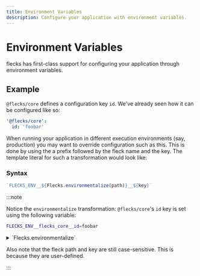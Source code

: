 ```yaml
---
title: Environment Variables
description: Configure your application with environment variables.
---
```


# Environment Variables

flecks has first-class support for configuring your application through environment variables.

## Example

`@flecks/core` defines a configuration key `id`. We've already seen how it can be configured like
so:

```yml
'@flecks/core':
  id: 'foobar'
```

When running your application in different execution environments (say, production) you may want to
override configuration such as this. This is done by using the a prefix followed by the
fleck name and the key. The template literal for such a transformation would look like:

### Syntax

```javascript
`FLECKS_ENV__${Flecks.environmentalize(path)}__${key}`
```

:::note

Notice the `environmentalize` transformation: `@flecks/core`'s `id` key is set using the
following variable:

```bash
FLECKS_ENV__flecks_core__id=foobar
```

<details>
  <summary>`Flecks.environmentalize`</summary>
  ```javascript
    static environmentalize(path) {
      return path
        // - `@flecks/core` -> `FLECKS_CORE`
        .replace(/[^a-zA-Z0-9]/g, '_')
        .replace(/_*(.*)_*/, '$1');
    }
  ```
</details>

Also note that the fleck path and key are still case-sensitive. This is because they are
user-defined.

:::

